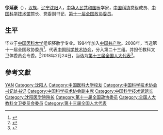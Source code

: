 '''徐延豪'''（{{bd|1962年|10月|}}），[[汉族|汉族]]，[[辽宁|辽宁]][[沈阳|沈阳]]人，[[中华人民共和国|中华人民共和国]]医学家，[[中国科协|中国科协]]党组成员、[[中国科学技术馆|中国科学技术馆]]馆长、党委副书记、[[第十一届全国政协委员|第十一届全国政协委员]]。

== 生平 ==
毕业于[[中国医科大学|中国医科大学]]组织胚胎学专业。1984年加入[[中国共产党|中国共产党]]。2008年，当选第十一届全国政协委员<ref>{{cite news|title=第十一届全国政协委员名单|url=http://www.indaa.com.cn/zt/2009qglh/zxzs/200903/t20090303_127573.html|accessdate=2013-04-09|newspaper=新华社北京1月25日电 中国人民政治协商会议第十一届全国委员会委员名单(共2237人，2008年1月25日政协第十届全国委员会常务委员会第二十次会议通过)|date=2008年1月25日|deadurl=yes|archiveurl=https://web.archive.org/web/20130928014403/http://www.indaa.com.cn/zt/2009qglh/zxzs/200903/t20090303_127573.html|archivedate=2013年9月28日|df=}}</ref>，代表[[中国科学技术协会|中国科学技术协会]]，分入第二十三组。并担任教科文卫体委员会专委。<ref>{{cite news|title=全国政协信息-徐延豪|url=http://www.cppcc.gov.cn/CMS/wylibary/showJcwyxtInfoWylibary.action?tabJcwyxt.guid=11W0007860&wytype=wjwy|accessdate=2013-04-11|newspaper=全国政协委员会|archive-date=2019-08-24|archive-url=https://web.archive.org/web/20190824073247/http://www.cppcc.gov.cn/CMS/wylibary/showJcwyxtInfoWylibary.action?tabJcwyxt.guid=11W0007860&wytype=wjwy|dead-url=no}}</ref>2018年2月24日，当选为[[第十三届全国人大代表|第十三届全国人大代表]]<ref>{{Cite web|title=（受权发布）中华人民共和国第十三届全国人民代表大会代表名单-中新网|url=http://www.chinanews.com/gn/2018/02-25/8453959.shtml|accessdate=2021-02-13|work=中新网|archive-date=2018-02-27|archive-url=https://web.archive.org/web/20180227031724/http://www.chinanews.com/gn/2018/02-25/8453959.shtml|dead-url=no}}</ref>。

== 參考文獻 ==
{{reflist}}

{{中国科学技术馆馆长}}
{{中国科学技术协会第八届全国委员会}}
{{中国科学技术协会第九届全国委员会}}

{{Authority control}}

{{DEFAULTSORT:XU徐}}
[[Category:徐姓|YAN]]
[[Category:沈阳人|Category:沈阳人]]
[[Category:中国医科大学校友|Category:中国医科大学校友]]
[[Category:中国科学技术协会书记处书记|Category:中国科学技术协会书记处书记]]
[[Category:中国科学技术协会副主席|Category:中国科学技术协会副主席]]
[[Category:中国科学技术馆馆长|Category:中国科学技术馆馆长]]
[[Category:沈阳医学院院长|Category:沈阳医学院院长]]
[[Category:第十一届全国政协委员|Category:第十一届全国政协委员]]
[[Category:全国人大教科文卫委员会委员|Category:全国人大教科文卫委员会委员]]
[[Category:第十三届全国人大代表|Category:第十三届全国人大代表]]


{{中国政治人物小作品}}